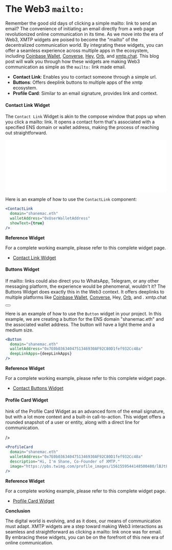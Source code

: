 
# The Web3 `mailto:`

Remember the good old days of clicking a simple mailto: link to send an email? The convenience of initiating an email directly from a web page revolutionized online communication in its time. As we move into the era of Web3, XMTP widgets are poised to become the "mailto" of the decentralized communication world. By integrating these widgets, you can offer a seamless experience across multiple apps in the ecosystem, including [Coinbase Wallet](https://www.coinbase.com/wallet), [Converse](https://getconverse.app/), [Hey](https://hey.xyz/), [Orb](https://www.orb.ac/), and [xmtp.chat](https://xmtp.chat/). This blog post will walk you through how these widgets are making Web3 communication as simple as the `mailto:` link made email.

- **Contact Link**: Enables you to contact someone through a simple url.
- **Buttons**: Offers deeplink buttons to multiple apps of the xmtp ecosystem.
- **Profile Card**: Similar to an email signature, provides link and context.

#### Contact Link Widget

The `Contact Link` Widget is akin to the compose window that pops up when you click a mailto: link. It opens a contact form that's associated with a specified ENS domain or wallet address, making the process of reaching out straightforward.

<iframe
  src="/Frames/ContactLink"
  width="100%"
  height="162px"
  frameBorder="0"
  scrolling="no"
  allowFullScreen
></iframe>

Here is an example of how to use the `ContactLink` component:

```jsx
<ContactLink
  domain="shanemac.eth"
  walletAddress="0xUserWalletAddress"
  showText={true}
/>
```

**Reference Widget**

For a complete working example, please refer to this complete widget page.

- [Contact Link Widget](/Widgets/ContactLink)

#### Buttons Widget

If mailto: links could also direct you to WhatsApp, Telegram, or any other messaging platform, the experience would be phenomenal, wouldn't it? The Buttons Widget does exactly this in the Web3 context. It offers deeplinks to multiple platforms like [Coinbase Wallet](https://www.coinbase.com/wallet), [Converse](https://getconverse.app/), Hey, [Orb](https://www.orb.ac/), and .
xmtp.chat

<div className="widget-container">
  <Button
    domain="shanemac.eth"
    walletAddress="0x7E0b0363404751346930AF92C80D1fef932Cc48a"
  />
</div>

Here is an example of how to use the `Button` widget in your project. In this example, we are creating a button for the ENS domain "shanemac.eth" and the associated wallet address. The button will have a light theme and a medium size.

```jsx
<Button
  domain="shanemac.eth"
  walletAddress="0x7E0b0363404751346930AF92C80D1fef932Cc48a"
  deepLinkApps={deepLinkApps}
/>
```

**Reference Widget**

For a complete working example, please refer to this complete widget page.

- [Contact Buttons Widget](/Widgets/Buttons)


#### Profile Card Widget

hink of the Profile Card Widget as an advanced form of the email signature, but with a lot more context and a built-in call-to-action. This widget offers a rounded snapshot of a user or entity, along with a direct line for communication.

<div className="widget-container">
  <ProfileCard
    domain="shanemac.eth"
    walletAddress="0x7E0b0363404751346930AF92C80D1fef932Cc48a"
    description="Hi, I'm Shane, Co-Founder of XMTP."
    image="https://pbs.twimg.com/profile_images/1561559544148500480/lBJtF9DK_400x400.jpg"

/>

</div>

```jsx
<ProfileCard
  domain="shanemac.eth"
  walletAddress="0x7E0b0363404751346930AF92C80D1fef932Cc48a"
  description="Hi, I'm Shane, Co-Founder of XMTP."
  image="https://pbs.twimg.com/profile_images/1561559544148500480/lBJtF9DK_400x400.jpg"
/>
```

**Reference Widget**

For a complete working example, please refer to this complete widget page.

- [Profile Card Widget](/Widgets/Buttons)

**Conclusion**

The digital world is evolving, and as it does, our means of communication must adapt. XMTP widgets are a step toward making Web3 interactions as seamless and straightforward as clicking a mailto: link once was for email. By embracing these widgets, you can be on the forefront of this new era of online communication.
